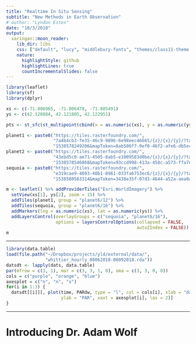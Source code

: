 ```yaml
---
title: "Realtime In Situ Sensing"
subtitle: "New Methods in Earth Observation"
# author: "Lyndon Estes"
date: "10/3/2018"
output:
  xaringan::moon_reader:
    lib_dir: libs
    css: ["default", "lucy", "middlebury-fonts", "themes/class11-theme.css"]
    nature:
      highlightStyle: github
      highlightLines: true
      countIncrementalSlides: false
---
```





```r
library(leaflet)
library(sf)
library(dplyr)

xs <- c(-71.806965, -71.806478, -71.805491)
ys <- c(42.120884, 42.121805, 42.122951)

pts <- st_sfc(st_multipoint(cbind(x = as.numeric(xs), y = as.numeric(ys))))

planet1 <- paste0("https://tiles.rasterfoundry.com/", 
                  "7a4b4cb3-fe35-46c9-9896-6e98eec46665/{z}/{x}/{y}/?tag=",
                  "1538578249206&mapToken=8ab506f7-9ef0-46f2-afe6-db5ec1c9e9e4")
planet2 <- paste0("https://tiles.rasterfoundry.com/",
                  "43ebd5c0-ae71-4505-8ab5-e1009583d0be/{z}/{x}/{y}/?tag=",
                  "1538578546868&mapToken=93ccd998-413a-458c-a573-ffa7e49ca251")
sequoia <- paste0("https://tiles.rasterfoundry.com/", 
                  "e319cae9-4093-40b1-8961-033fa6753ec6/{z}/{x}/{y}/?tag=",
                  "1538580563314&mapToken=3438e35f-07d3-4644-a52a-aea0a4bf7aec")

m <- leaflet() %>% addProviderTiles("Esri.WorldImagery") %>% 
  setView(xs[1], ys[2], zoom = 15) %>%
  addTiles(planet1, group = "planet6/12") %>% 
  addTiles(sequoia, group = "planet6/16") %>% 
  addMarkers(lng = as.numeric(xs), lat = as.numeric(ys)) %>% 
  addLayersControl(overlayGroups = c("sequoia", "planet6/16"),
                   options = layersControlOptions(collapsed = FALSE, 
                                                  autoZIndex = FALSE))
m
```

---

```r
library(data.table)
load(file.path("~/Dropbox/projects/yld/external/data/", 
               "whittier_hourly_08062018-06092018.rda"))
datsdt <- lapply(dats, data.table)
par(mfrow = c(3, 1), mar = c(3, 3, 1, 0), oma = c(3, 3, 0, 0))
cols = c("purple", "orange", "blue")
axesplot = c("n", "n", "s")
for(i in 1:3) {
  datsdt[[i]][, plot(time, PARdw, type = "l", col = cols[i], xlab = "date", 
                     ylab = "PAR", xaxt = axesplot[i], las = 2)]
} 

```

---

# Introducing Dr. Adam Wolf
